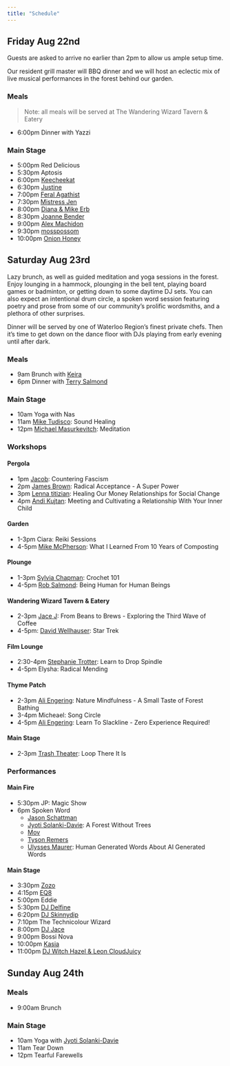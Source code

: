 ```yaml
---
title: "Schedule"
---
```


## Friday Aug 22nd

Guests are asked to arrive no earlier than 2pm to allow us ample setup time.

Our resident grill master will BBQ dinner and we will host an eclectic mix of live musical performances in the forest behind our garden.

### Meals

> Note: all meals will be served at The Wandering Wizard Tavern & Eatery

* 6:00pm Dinner with Yazzi

### Main Stage

* 5:00pm Red Delicious
* 5:30pm Aptosis
* 6:00pm [Keecheekat](bios/keechakat.qmd)
* 6:30pm [Justine](bios/justine.qmd)
* 7:00pm [Feral Agathist](bios/feral-agathist.qmd)
* 7:30pm [Mistress Jen](bios/mistress-jen.qmd)
* 8:00pm [Diana & Mike Erb](bios/diana-and-mike.qmd)
* 8:30pm [Joanne Bender](bios/joanne-bender.qmd)
* 9:00pm [Alex Machidon](bios/alex-machidon.qmd)
* 9:30pm [mosspossom](bios/mosspossum.qmd)
* 10:00pm [Onion Honey](bios/onion-honey.qmd)

## Saturday Aug 23rd

Lazy brunch, as well as guided meditation and yoga sessions in the forest. Enjoy lounging in a hammock, plounging in the bell tent, playing board games or badminton, or getting down to some daytime DJ sets. You can also expect an intentional drum circle, a spoken word session featuring poetry and prose from some of our community's prolific wordsmiths, and a plethora of other surprises.

Dinner will be served by one of Waterloo Region's finest private chefs. Then it's time to get down on the dance floor with DJs playing from early evening until after dark.

### Meals

* 9am Brunch with [Keira](bios/keira.qmd)
* 6pm Dinner with [Terry Salmond](bios/terry-salmond.qmd)

### Main Stage

* 10am Yoga with Nas
* 11am [Mike Tudisco](bios/mike-tudisco.qmd): Sound Healing
* 12pm [Michael Masurkevitch](bios/michael-masurkevitch.qmd): Meditation

### Workshops

#### Pergola

* 1pm [Jacob](bios/jacob.qmd): Countering Fascism
* 2pm [James Brown](bios/james-brown.qmd): Radical Acceptance - A Super Power
* 3pm [Lenna titizian](bios/lenna-titizian.qmd): Healing Our Money Relationships for Social Change
* 4pm [Andi Kujtan](bios/andi-kujtan.qmd): Meeting and Cultivating a Relationship With Your Inner Child

#### Garden

* 1-3pm Ciara: Reiki Sessions
* 4-5pm [Mike McPherson](bios/mike-mcpherson.qmd): What I Learned From 10 Years of Composting

#### Plounge

* 1-3pm [Sylvia Chapman](bios/sylvia-chapman.qmd): Crochet 101
* 4-5pm [Rob Salmond](bios/rob-salmond.qmd): Being Human for Human Beings

#### Wandering Wizard Tavern & Eatery

* 2-3pm [Jace J](bios/jace-j.qmd): From Beans to Brews - Exploring the Third Wave of Coffee
* 4-5pm: [David Wellhauser](bios/david-wellhauser.qmd): Star Trek

#### Film Lounge

* 2:30-4pm [Stephanie Trotter](bios/stephanie-trotter.qmd): Learn to Drop Spindle
* 4-5pm Elysha: Radical Mending

#### Thyme Patch

* 2-3pm [Ali Engering](bios/ali-engering.qmd): Nature Mindfulness - A Small Taste of Forest Bathing
* 3-4pm Micheael: Song Circle
* 4-5pm [Ali Engering](bios/ali-engering.qmd): Learn To Slackline -  Zero Experience Required!

#### Main Stage

* 2-3pm [Trash Theater](bios/trash-theatre.qmd): Loop There It Is

### Performances

#### Main Fire

* 5:30pm JP: Magic Show
* 6pm Spoken Word
  * [Jason Schattman](bios/jason-schattman.qmd)
  * [Jyoti Solanki-Davie](bios/jyoti-solanki-davie.qmd): A Forest Without Trees
  * [Mov](bios/mov.qmd)
  * [Tyson Remers](bios/tyson-remers.qmd)
  * [Ulysses Maurer](bios/ulysses-maurer.qmd): Human Generated Words About AI Generated Words


#### Main Stage

* 3:30pm [Zozo](bios/zoe.qmd)
* 4:15pm [EQ8](bios/eq8.qmd)
* 5:00pm Eddie
* 5:30pm [DJ Delfine](bios/delfine.qmd)
* 6:20pm [DJ Skinnydip](bios/skinnydip.qmd)
* 7:10pm The Technicolour Wizard
* 8:00pm [DJ Jace](bios/dj-jace.qmd)
* 9:00pm Bossi Nova
* 10:00pm [Kasia](bios/kasia.qmd)
* 11:00pm [DJ Witch Hazel & Leon CloudJuicy](bios/witch-hazel-and-leon-cloudjuicy.qmd)

## Sunday Aug 24th

### Meals

* 9:00am Brunch

### Main Stage

* 10am Yoga with [Jyoti Solanki-Davie](bios/jyoti-solanki-davie.qmd)
* 11am Tear Down
* 12pm Tearful Farewells
